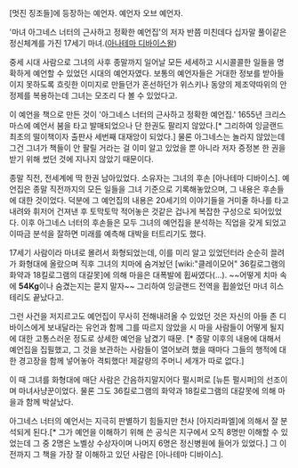 [멋진 징조들]에 등장하는 예언자. 예언자 오브 예언자. 

'마녀 아그네스 너터의 근사하고 정확한 예언집'의 저자
반쯤 미친데다 십자말 풀이같은 정신체계를 가진 17세기 마녀.([[아나테마 디바이스]]왈) 

중세 시대 사람으로 그녀의 사후 종말까지 일어날 모든 세세하고 시시콜콜한 일들을 명확하게 예언할 수 있었던 시대의 예언자였다. 보통의 예언자들은 거대한 정보를 받아들이지 못하도록 흐릿한 이미지로 만들던가 혼선하던가 위스키나 동양의 제조약따위의 안정제를 복용하는데 그녀는 모조리 다 볼 수 있었다고. 

이 예언을 책으로 만든 것이 '아그네스 너터의 근사하고 정확한 예언집.' 1655년 크리스마스에 예언서 붐을 타고 발매되었으나 단 한권도 팔리지 않았다.[* 그리하여 잉글랜드 최초의 떨이책이자 출판사 세번째 대재앙이 되었다.] 물론 아그네스는 놀라지 않았는데 그건 그녀가 책들이 안 팔릴 거라는 걸 이미 알고 있었을 뿐 아니라 저자 증정본 한 권을 받기 위해 썼던 것에 지나지 않았기 때문이다. 

종말 직전, 전세계에 딱 한권 남아있었다. 소유자는 그녀의 후손 [아나테마 디바이스]. 예언집은 종말 직전까지의 모든 일들을 그녀 기준으로 기록해놓았으며, 그 내용은 후손들에 대한 것이었다. 덕분에 그 예언집의 내용은 20세기의 이야기들을 거미줄 하나를 타고 내려와 휘저어 건져낸 후 토막토막 적어놓은 것같은 겁나게 복잡한 구성으로 되어있었다. 이후 아그네스 너터의 후손들은 모두 그녀의 예언집을 분석하는 직업을 갖게 되었고 이따금 분석을 잘하면 미래를 예측해 대박을 터트리기도 했다. 

17세기 사람이라 마녀로 몰려서 화형되었는데, 이를 미리 알고 있었던터라 순순히 끌려가 화형대에 올랐으며 직후 그녀의 치마에 숨겨놨던 [wiki:"클레이모어" 36킬로그램의 화약과 18킬로그램의 대갈못]에 의해 마을은 대폭발에 휩싸였다(...). ~~어떻게 치마 속에 '''54Kg'''이나 숨겼는지는 묻지 말자~~ 그리하여 잉글랜드 전역을 휩쓸었던 마녀 히스테리도 끝났다고. 

그런 사건을 저지르고도 예언집이 무사히 전해내려올 수 있었던 것은 자신의 아들 존 디바이스에게 보내달라는 유언과 함께 그를 따르지 않았을 시 마을 사람들이 어떻게 될지에 대한 고통스러운 정도로 상세한 예언을 남겼기 때문. [* 종말 이후의 내용에 대해서 예언집을 집필했고, 그 것을 보관하는 사람들이 열어보려 했을 때마다 그들의 행적에 대한 경고장을 함께 넣어놓아 격퇴했다! 제갈량의 주머니 세개가 따로 없다.]

이 때 그녀를 화형대에 매단 사람은 간음하지말지어다 펄시퍼로 [뉴튼 펄시퍼]의 선조이며 마녀사냥꾼이었다. 물론 그도 36킬로그램의 화약과 18킬로그램의 대갈못에 의해 마을과 함께 박살났다. 

아그네스 너터의 예언서는 지극히 판별하기 힘들지만 천사 [아지라파엘]에 의해서 잘 분석되게 된다.[* 그가 예언을 이해하기 위해 쓴 공식은 지구에서 오직 8명만 이해할 수 있었는데 그 중 2명은 노벨상 수상자이며 나머지 6명은 정신병원에 들어가 있었다.] 그 이전까지 그 책을 가장 잘 이해하고 있던 사람은 [아나테마 디바이스]. 
